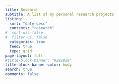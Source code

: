 ```yaml
---
title: Research
subtitle: A list of my personal research projects 
listing:
  sort: "date desc"
  contents: "research"
#  sort-ui: false
#  filter-ui: false
  categories: true
  feed: true
  type: grid
page-layout: full
#title-block-banner: "#292929"
title-block-banner-color: body
search: true
comments: false
---
```

